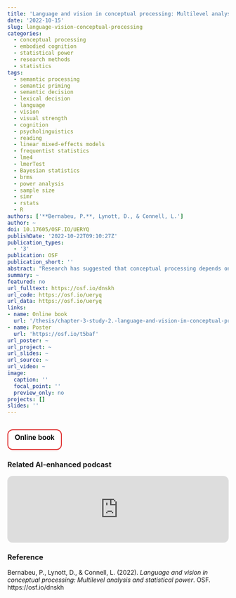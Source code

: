 ```yaml
---
title: 'Language and vision in conceptual processing: Multilevel analysis and statistical power'
date: '2022-10-15'
slug: language-vision-conceptual-processing
categories:
  - conceptual processing
  - embodied cognition
  - statistical power
  - research methods
  - statistics
tags:
  - semantic processing
  - semantic priming
  - semantic decision
  - lexical decision
  - language
  - vision
  - visual strength
  - cognition
  - psycholinguistics
  - reading
  - linear mixed-effects models
  - frequentist statistics
  - lme4
  - lmerTest
  - Bayesian statistics
  - brms
  - power analysis
  - sample size
  - simr
  - rstats
  - R
authors: ['**Bernabeu, P.**, Lynott, D., & Connell, L.']
author: ~
doi: 10.17605/OSF.IO/UERYQ
publishDate: '2022-10-22T09:10:27Z'
publication_types:
  - '3'
publication: OSF
publication_short: ''
abstract: "Research has suggested that conceptual processing depends on both language-based and vision-based information. We tested this interplay at three levels of the experimental structure: individuals, words and tasks. To this end, we drew on three existing, large data sets that implemented the paradigms of semantic priming, semantic decision and lexical decision. We extended these data sets with measures of language-based and vision-based information, and analysed how the latter variables interacted with participants' vocabulary size and gender, and also with presentation speed in the semantic priming study. We performed the analysis using mixed-effects models that included a comprehensive array of fixed effects---including covariates---and random effects. First, we found that language-based information was more important than vision-based information. Second, in the semantic priming study---whose task required distinguishing between words and nonwords---, both language-based and vision-based information were more influential when words were presented faster. Third, a 'task-relevance advantage' was identified in higher-vocabulary participants. Specifically, in lexical decision, higher-vocabulary participants were more sensitive to language-based information than lower-vocabulary participants. In contrast, in semantic decision, higher-vocabulary participants were more sensitive to word concreteness. Fourth, we demonstrated the influence of the analytical method on the results. These findings support the interplay between language and vision in conceptual processing, and demonstrate the influence of measurement instruments on the results. Last, we estimated the sample size required to reliably investigate various effects. We found that 300 participants were sufficient to examine the effect of language-based information contained in words, whereas more than 1,000 participants were necessary to examine the effect of vision-based information and the interactions of both former variables with vocabulary size, gender and presentation speed. In conclusion, this power analysis reveals the need to increase sample sizes when conducting research on perceptual simulation and individual differences."
summary: ~
featured: no
url_fulltext: https://osf.io/dnskh
url_code: https://osf.io/ueryq
url_data: https://osf.io/ueryq
links:
- name: Online book
  url: '/thesis/chapter-3-study-2.-language-and-vision-in-conceptual-processing-multilevel-analysis-and-statistical-power.html'
- name: Poster
  url: 'https://osf.io/t5baf'
url_poster: ~
url_project: ~ 
url_slides: ~
url_source: ~
url_video: ~
image:
  caption: ''
  focal_point: ''
  preview_only: no
projects: []
slides: ''
---
```



<br>
<a href='/thesis/chapter-3-study-2.-language-and-vision-in-conceptual-processing-multilevel-analysis-and-statistical-power.html'>
<button style = "background-color: white; color: black; border: 2px solid #DF2E2E; border-radius: 12px;">
<h3 style = "margin-top: 7px !important; margin-left: 9px !important; margin-right: 9px !important;">
<span style="color:#DBE6DA;"></span> Online book </h3></button>
</a>


### Related AI-enhanced podcast

<iframe style="border-radius:12px" src="https://open.spotify.com/embed/episode/32uBJncddvl04ID4WlSkhm?utm_source=generator" width="100%" height="152" frameBorder="0" allowfullscreen="" allow="autoplay; clipboard-write; encrypted-media; fullscreen; picture-in-picture" loading="lazy"></iframe>


### Reference

Bernabeu, P., Lynott, D., & Connell, L. (2022). *Language and vision in conceptual processing: Multilevel analysis and statistical power*. OSF. https://osf.io/dnskh

